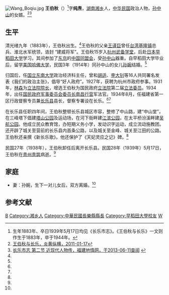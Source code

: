 [[File:Wang_Boqiu.jpg|thumb]]
'''王伯秋'''（{{bd|1883年||1939年|5月17日}}）<ref>生年1883年、卒日1939年5月17日均见《长乐市志》。《王伯秋与长乐》一文则作生于1883年，卒于1944年。</ref>字'''纯焘'''，[[湖南|湖南]][[湘乡|湘乡]]人，[[中华民国|中华民国]]政治人物，[[孙中山|孙中山]]的女婿。<ref name=yhzh>[http://www.fjsen.com/yhzh/2011-01/17/content_4023829.htm 王伯秋与长乐，炎黄纵横，2011-01-17]{{Dead link|date=2019年12月 |bot=InternetArchiveBot |fix-attempted=yes }}</ref><ref name=fjdq>[http://www.fzdqw.com/ShowText.asp?ToBook=1106&index=1790 长乐市志 第二节 近现代人物传，福建地情网，于2013-06-11查阅] {{webarchive|url=https://web.archive.org/web/20160304120517/http://www.fzdqw.com/showtext.asp?ToBook=1106&index=1790 |date=2016-03-04 }}</ref>

==生平==
清光绪九年（1883年），王伯秋出生。<ref name=fjdq/>王伯秋的父亲[[王谨巨|王谨巨]]曾任[[台湾|台湾]][[基隆镇|基隆镇]]总兵、淮北水军统领，诰封 “建威将军”。王伯秋15岁入[[杭州武备学堂|杭州武备学堂]]，后赴[[日本|日本]][[早稻田大学|早稻田大学]]学习，其间参加了[[东京|东京]]的[[中国同盟会|中国同盟会]]，受[[孙中山|孙中山]]器重。自早稻田大学毕业后，留学[[美国|美国]][[哈佛大学|哈佛大学]]，民国3年（1914年）同孙中山的女儿[[孙婉|孙婉]]结婚。<ref name=yhzh/>

归国后，任[[国立东南大学|国立东南大学]]政治经济科主任，曾和[[胡适|胡适]]、[[李大钊|李大钊]]等16人共同署名发表《我们的政治主张》，倡导“好人政府”。1927年，获聘为杭州市政府参事。1931年，[[林森|林森]]为[[立法院院长|立法院院长]]，增选王伯秋为国民政府[[立法院|立法院]]第二届[[立法委员|立法委员]]。1934年，出任[[国民政府军事委员会委员长南昌行营|国民政府军事委员会委员长南昌行营]]军法官。1934年8月，任福建省第一区行政督察专员兼[[长乐县|长乐县]]县长，督察专署设在长乐。<ref name=yhzh/><ref name=fjdq/>

在长乐县任职四年间，王伯秋整顿长乐县城区市容，整修了中山路，建“中山堂”，在三峰塔下倡建[[塔山公园|塔山公园]]及运动场，在河下街畔建[[江滨公园|江滨公园]]，在太平桥汾溪畔建[[吴航公园|吴航公园]]。他成立民众教育馆，办短期义务小学，发动识字运动，成立流动施教团。还开辟了城关至营前的长乐县内首条公路，以及城关至金峰、城关至江田的公路。王伯秋还亲撰《新长乐歌》。他还保护了《天妃灵应之记》碑。<ref name=yhzh/>

民国27年（1938年），王伯秋卸任后离开长乐县。民国28年（1939年）5月17日，王伯秋在[[贵州|贵州]][[贵筑|贵筑]]病逝。<ref name=fjdq/>

==家庭==
*妻：孙婉，生下一对儿女后，双方离婚。<ref name=yhzh/>

==参考文献==
{{reflist}}

{{第2屆中華民國訓政時期立法委員名單}}
{{DEFAULTSORT:Wang王}}
[[Category:王姓|B]]
[[Category:湘乡人|Category:湘乡人]]
[[Category:中華民國長樂縣縣長|Category:中華民國長樂縣縣長]]
[[Category:早稻田大學校友|Category:早稻田大學校友]]
[[Category:哈佛大學校友|W]]